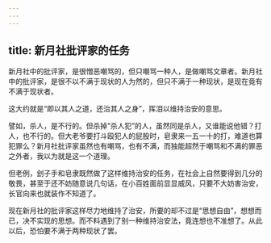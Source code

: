 ```yaml
---
---
---
```

title: 新月社批评家的任务
---



新月社中的批评家，是很憎恶嘲骂的，但只嘲骂一种人，是做嘲骂文章者。新月社中的批评家，是很不以不满于现状的人为然的，但只不满于一种现状，是现在竟有不满于现状者。

这大约就是“即以其人之道，还治其人之身”，挥泪以维持治安的意思。

譬如，杀人，是不行的。但杀掉“杀人犯”的人，虽然同是杀人，又谁能说他错？打人，也不行的。但大老爷要打斗殴犯人的屁股时，皂隶来一五一十的打，难道也算犯罪么？新月社批评家虽然也有嘲骂，也有不满，而独能超然于嘲骂和不满的罪恶之外者，我以为就是这一个道理。

但老例，刽子手和皂隶既然做了这样维持治安的任务，在社会上自然要得到几分的敬畏，甚至于还不妨随意说几句话，在小百姓面前显显威风，只要不大妨害治安，长官向来也就装作不知道了。

现在新月社的批评家这样尽力地维持了治安，所要的却不过是“思想自由”，想想而已，决不实现的思想。而不料遇到了别一种维持治安法，竟连想也不准想了。从此以后，恐怕要不满于两种现状了罢。